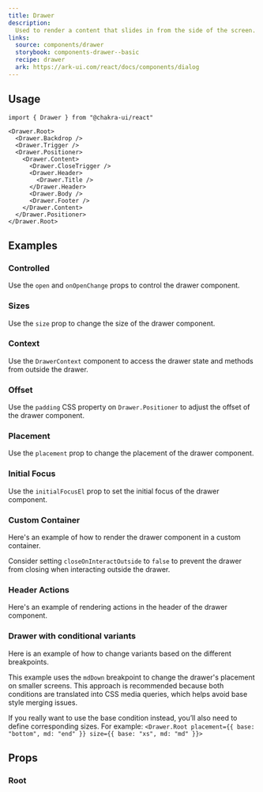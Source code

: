 ```yaml
---
title: Drawer
description:
  Used to render a content that slides in from the side of the screen.
links:
  source: components/drawer
  storybook: components-drawer--basic
  recipe: drawer
  ark: https://ark-ui.com/react/docs/components/dialog
---
```


<ExampleTabs name="drawer-basic" />

## Usage

```tsx
import { Drawer } from "@chakra-ui/react"
```

```tsx
<Drawer.Root>
  <Drawer.Backdrop />
  <Drawer.Trigger />
  <Drawer.Positioner>
    <Drawer.Content>
      <Drawer.CloseTrigger />
      <Drawer.Header>
        <Drawer.Title />
      </Drawer.Header>
      <Drawer.Body />
      <Drawer.Footer />
    </Drawer.Content>
  </Drawer.Positioner>
</Drawer.Root>
```

## Examples

### Controlled

Use the `open` and `onOpenChange` props to control the drawer component.

<ExampleTabs name="drawer-controlled" />

### Sizes

Use the `size` prop to change the size of the drawer component.

<ExampleTabs name="drawer-with-sizes" />

### Context

Use the `DrawerContext` component to access the drawer state and methods from
outside the drawer.

<ExampleTabs name="drawer-with-context" />

### Offset

Use the `padding` CSS property on `Drawer.Positioner` to adjust the offset of
the drawer component.

<ExampleTabs name="drawer-with-offset" />

### Placement

Use the `placement` prop to change the placement of the drawer component.

<ExampleTabs name="drawer-with-placement" />

### Initial Focus

Use the `initialFocusEl` prop to set the initial focus of the drawer component.

<ExampleTabs name="drawer-with-initial-focus" />

### Custom Container

Here's an example of how to render the drawer component in a custom container.

Consider setting `closeOnInteractOutside` to `false` to prevent the drawer from
closing when interacting outside the drawer.

<ExampleTabs name="drawer-with-custom-container" />

### Header Actions

Here's an example of rendering actions in the header of the drawer component.

<ExampleTabs name="drawer-with-header-actions" />

### Drawer with conditional variants

Here is an example of how to change variants based on the different breakpoints.

This example uses the `mdDown` breakpoint to change the drawer's placement on
smaller screens. This approach is recommended because both conditions are
translated into CSS media queries, which helps avoid base style merging issues.

If you really want to use the base condition instead, you’ll also need to define
corresponding sizes. For example:
`<Drawer.Root placement={{ base: "bottom", md: "end" }} size={{ base: "xs", md: "md" }}>`

<ExampleTabs name="drawer-with-conditional-variants" />

## Props

### Root

<PropTable component="Drawer" part="Root" />
